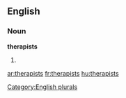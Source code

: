 
==English==

===Noun===
'''therapists'''

# {{plural of|[[therapist]]}}

[[Category:English plurals]]

[[ar:therapists]]
[[fr:therapists]]
[[hu:therapists]]